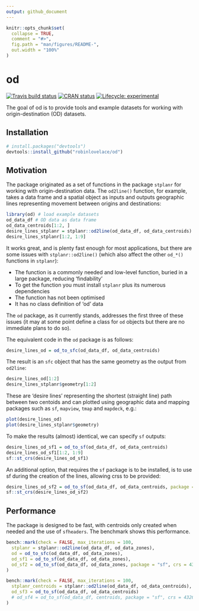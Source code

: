 ```yaml
---
output: github_document
---
```


<!-- README.md is generated from README.Rmd. Please edit that file -->

```r
knitr::opts_chunk$set(
  collapse = TRUE,
  comment = "#>",
  fig.path = "man/figures/README-",
  out.width = "100%"
)
```

# od

<!-- badges: start -->

<!-- badges: start -->
[![Travis build status](https://img.shields.io/travis/robinlovelace/od/master?logo=travis&style=flat-square&label=Linux)](https://travis-ci.org/robinlovelace/od)
<!-- [![AppVeyor build status](https://img.shields.io/appveyor/ci/robinlovelace/od?label=Windows&logo=appveyor&style=flat-square)](https://ci.appveyor.com/project/robinlovelace/od) -->
<!-- [![CircleCI](https://img.shields.io/circleci/build/gh/robinlovelace/od/master?label=Linux&logo=circle&logoColor=green&style=flat-square)](https://circleci.com/gh/robinlovelace/od) -->
[![CRAN status](https://www.r-pkg.org/badges/version/tic)](https://cran.r-project.org/package=tic)
<!-- [![codecov](https://codecov.io/gh/robinlovelace/od/branch/master/graph/badge.svg)](https://codecov.io/gh/robinlovelace/od) -->
[![Lifecycle: experimental](https://img.shields.io/badge/lifecycle-experimental-red.svg)](https://www.tidyverse.org/lifecycle/#experimental)
<!-- badges: end -->

<!-- badges: end -->

The goal of od is to provide tools and example datasets for working with origin-destination (OD) datasets.

## Installation

<!-- You can install the released version of od from [CRAN](https://CRAN.R-project.org) with: 

``` r
install.packages("od")
```

And the development version from [GitHub](https://github.com/) with:

-->

``` r
# install.packages("devtools")
devtools::install_github("robinlovelace/od")
```

## Motivation

The package originated as a set of functions in the package `stplanr` for working with origin-destination data.
The `od2line()` function, for example, takes a data frame and a spatial object as inputs and outputs geographic lines representing movement between origins and destinations:

```r
library(od) # load example datasets
od_data_df # OD data as data frame
od_data_centroids[1:2, ]
desire_lines_stplanr = stplanr::od2line(od_data_df, od_data_centroids)
desire_lines_stplanr[1:2, 1:9]
```

It works great, and is plenty fast enough for most applications, but there are some issues with `stplanr::od2line()` (which also affect the other `od_*()` functions in `stplanr`):

- The function is a commonly needed and low-level function, buried in a large package, reducing 'findability'
- To get the function you must install `stplanr` plus its numerous dependencies
- The function has not been optimised
- It has no class definition of 'od' data

The `od` package, as it currently stands, addresses the first three of these issues (it may at some point define a class for `od` objects but there are no immediate plans to do so).

The equivalent code in the `od` package is as follows:

```r
desire_lines_od = od_to_sfc(od_data_df, od_data_centroids)
```

The result is an `sfc` object that has the same geometry as the output from `od2line`:

```r
desire_lines_od[1:2]
desire_lines_stplanr$geometry[1:2]
```

These are 'desire lines' representing the shortest (straight line) path between two centoids and can plotted using geographic data and mapping packages such as `sf`, `mapview`, `tmap` and `mapdeck`, e.g.:

```r
plot(desire_lines_od)
plot(desire_lines_stplanr$geometry)
```


To make the results (almost) identical, we can specify `sf` outputs:

```r
desire_lines_od_sf1 = od_to_sf(od_data_df, od_data_centroids)
desire_lines_od_sf1[1:2, 1:9]
sf::st_crs(desire_lines_od_sf1)
```

An additional option, that requires the `sf` package is to be installed, is to use sf during the creation of the lines, allowing crss to be provided:

```r
desire_lines_od_sf2 = od_to_sf(od_data_df, od_data_centroids, package = "sf", crs = 4326)
sf::st_crs(desire_lines_od_sf2)
```


## Performance

The package is designed to be fast, with centroids only created when needed and the use of `sfheaders`.
The benchmark shows this performance.

```r
bench::mark(check = FALSE, max_iterations = 100,
  stplanr = stplanr::od2line(od_data_df, od_data_zones),
  od = od_to_sfc(od_data_df, od_data_zones),
  od_sf1 = od_to_sf(od_data_df, od_data_zones),
  od_sf2 = od_to_sf(od_data_df, od_data_zones, package = "sf", crs = 4326)
)

```

```r
bench::mark(check = FALSE, max_iterations = 100,
  stplanr_centroids = stplanr::od2line(od_data_df, od_data_centroids),
  od_sf3 = od_to_sf(od_data_df, od_data_centroids)
  # od_sf4 = od_to_sf(od_data_df, centroids, package = "sf", crs = 4326)
)

```

## 
